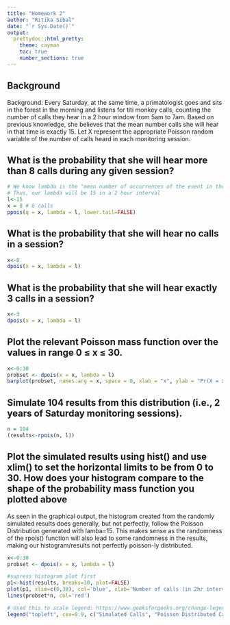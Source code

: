 ```yaml
---
title: "Homework 2"
author: "Ritika Sibal"
date: "`r Sys.Date()`"
output: 
  prettydoc::html_pretty:
    theme: cayman
    toc: true
    number_sections: true
---
```


## Background

Background: Every Saturday, at the same time, a primatologist goes and sits in the forest in the morning and listens for titi monkey calls, counting the number of calls they hear in a 2 hour window from 5am to 7am. Based on previous knowledge, she believes that the mean number calls she will hear in that time is exactly 15. Let X represent the appropriate Poisson random variable of the number of calls heard in each monitoring session.

## What is the probability that she will hear more than 8 calls during any given session?

``` r
# We know lambda is the "mean number of occurrences of the event in the given interval"
# Thus, our lambda will be 15 in a 2 hour interval
l<-15
x = 8 # 8 calls
ppois(q = x, lambda = l, lower.tail=FALSE)

```

## What is the probability that she will hear no calls in a session?
``` r
x<-0 
dpois(x = x, lambda = l)
```

## What is the probability that she will hear exactly 3 calls in a session?
``` r
x<-3 
dpois(x = x, lambda = l)
```

## Plot the relevant Poisson mass function over the values in range 0 ≤ x ≤ 30.
``` r
x<-0:30
probset <- dpois(x = x, lambda = l)
barplot(probset, names.arg = x, space = 0, xlab = "x", ylab = "Pr(X = x)", main = "Probability Mass Function")
```

## Simulate 104 results from this distribution (i.e., 2 years of Saturday monitoring sessions).
``` r
n = 104
(results<-rpois(n, l))
```

## Plot the simulated results using hist() and use xlim() to set the horizontal limits to be from 0 to 30. How does your histogram compare to the shape of the probability mass function you plotted above


As seen in the graphical output, the histogram created from the randomly simulated results does generally, but not perfectly, follow the Poisson Distribution generated with lamba=15. This makes sense as the randomness of the rpois() function will also lead to some randomness in the results, making our histogram/results not perfectly poisson-ly distributed.

``` r
x<-0:30
probset <- dpois(x = x, lambda = l)

#supress histogram plot first
p1<-hist(results, breaks=30, plot=FALSE)
plot(p1, xlim=c(0,30), col='blue', xlab='Number of calls (in 2hr interval)', ylab='Frequency of calls', main = " Titi Monkey calls heard in n=104 trials")
lines(probset*n, col='red')

# Used this to scale legend: https://www.geeksforgeeks.org/change-legend-size-in-base-r-plot/
legend("topleft", cex=0.9, c("Simulated Calls", "Poisson Distributed Calls"), fill=c("blue", "red"))
```
